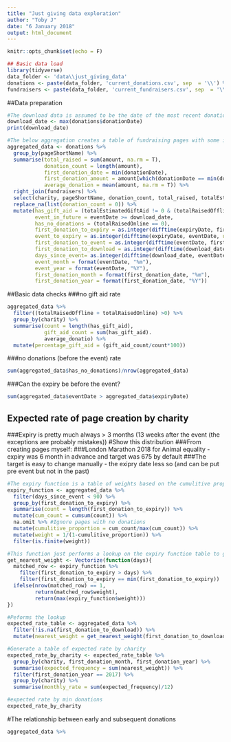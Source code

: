 ```yaml
---
title: "Just giving data exploration"
author: "Toby J"
date: "6 January 2018"
output: html_document
---
```


```r
knitr::opts_chunk$set(echo = F)
```

```r
## Basic data load
library(tidyverse)
data_folder <- 'data\\just_giving_data'
donations <- paste(data_folder, 'current_donations.csv', sep  = '\\') %>% read_csv %>% unique # better duplicate removal! (by fundraiser?)
fundraisers <- paste(data_folder, 'current_fundraisers.csv', sep  = '\\') %>% read_csv %>% unique
```

##Data preparation
```r

#The download data is assumed to be the date of the most recent donation in the data
download_date <- max(donations$donationDate)
print(download_date)
```

```r
#The below aggregation creates a table of fundraising pages with some information about the donations and then generates a number of time difference columns
aggregated_data <- donations %>%
  group_by(pageShortName) %>%
  summarise(total_raised = sum(amount, na.rm = T),
            donation_count = length(amount),
            first_donation_date = min(donationDate),
            first_donation_amount = amount[which(donationDate == min(donationDate))],
            average_donation = mean(amount, na.rm = T)) %>%
  right_join(fundraisers) %>%
  select(charity, pageShortName, donation_count, total_raised, totalEstimatedGiftAid ,fundraisingTarget, eventDate, expiryDate, totalRaisedOffline, totalRaisedOnline, first_donation_date, first_donation_amount) %>% #Reposition select? and rationalise the below columns
  replace_na(list(donation_count = 0)) %>%
  mutate(has_gift_aid = (totalEstimatedGiftAid != 0 & (totalRaisedOffline >0 | totalRaisedOnline >0)),
         event_in_future = eventDate >= download_date,
         has_no_donations = (totalRaisedOnline == 0),
         first_donation_to_expiry = as.integer(difftime(expiryDate, first_donation_date, units = "days")),
         event_to_expiry = as.integer(difftime(expiryDate, eventDate, units = "days")),
         first_donation_to_event = as.integer(difftime(eventDate, first_donation_date, units = "days")),
         first_donation_to_download = as.integer(difftime(download_date, first_donation_date, units = "days")),
         days_since_event= as.integer(difftime(download_date, eventDate, units = "days")),
         event_month = format(eventDate, "%m"), 
         event_year = format(eventDate, "%Y"),
         first_donation_month = format(first_donation_date, "%m"),
         first_donation_year = format(first_donation_date, "%Y"))
```

##Basic data checks
###no gift aid rate
```r
aggregated_data %>%
  filter((totalRaisedOffline + totalRaisedOnline) >0) %>%
  group_by(charity) %>%
  summarise(count = length(has_gift_aid),
            gift_aid_count = sum(has_gift_aid).
            average_donatio) %>%
  mutate(percentage_gift_aid = (gift_aid_count/count*100))
```
###no donations (before the event) rate
```r
sum(aggregated_data$has_no_donations)/nrow(aggregated_data)
```
###Can the expiry be before the event?
```r
sum(aggregated_data$eventDate > aggregated_data$expiryDate)
```

## Expected rate of page creation by charity

###Expiry is pretty much always > 3 months (13 weeks after the event (the exceptions are probably mistakes)) #Show this distribution
###From creating pages myself:
###London Marathon 2018 for Animal equality - expiry was 6 month in advance and target was 675 by default
###The target is easy to change manually - the exipry date less so (and can be put pre event but not in the past)

```r

#The expiry function is a table of weights based on the cumulitive proporiton of pages that are exoected to have expired after a given amount of time from the first donation. We use data from the previous 90 days as this data should be complete.
expiry_function <- aggregated_data %>%
  filter(days_since_event < 90) %>%
  group_by(first_donation_to_expiry) %>%
  summarise(count = length(first_donation_to_expiry)) %>%
  mutate(cum_count = cumsum(count)) %>%
  na.omit %>% #Ignore pages with no donations
  mutate(cumulitive_proportion = cum_count/max(cum_count)) %>%
  mutate(weight = 1/(1-cumulitive_proportion)) %>%
  filter(is.finite(weight))

#This function just performs a lookup on the expiry function table to generate a weight based on how far in the past a page was first donated to. 
get_nearest_weight <- Vectorize(function(days){
  matched_row <- expiry_function %>%
    filter(first_donation_to_expiry > days) %>%
    filter(first_donation_to_expiry == min(first_donation_to_expiry))
  ifelse(nrow(matched_row) == 1, 
         return(matched_row$weight),
         return(max(expiry_function$weight)))
})

#Peforms the lookup
expected_rate_table <- aggregated_data %>%
  filter(!is.na(first_donation_to_download)) %>%
  mutate(nearest_weight = get_nearest_weight(first_donation_to_download))

#Generate a table of expected rate by charity
expected_rate_by_charity <- expected_rate_table %>%
  group_by(charity, first_donation_month, first_donation_year) %>%
  summarise(expected_frequency = sum(nearest_weight)) %>%
  filter(first_donation_year == 2017) %>%
  group_by(charity) %>%
  summarise(monthly_rate = sum(expected_frequency)/12)

#expected rate by min donations
expected_rate_by_charity
```

#The relationship between early and subsequent donations
```r

aggregated_data %>% 
  

```
